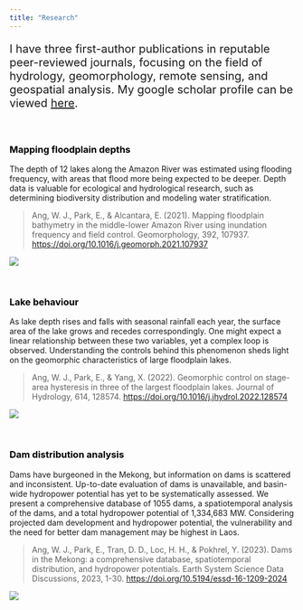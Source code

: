 ```yaml
---
title: "Research"
---
```

<p style="font-size:20px">
I have three first-author publications in reputable peer-reviewed journals, focusing on the field of hydrology, geomorphology, remote sensing, and geospatial analysis. My google scholar profile can be viewed [here](https://scholar.google.com/citations?user=uX6hQK4AAAAJ&hl=en&authuser=1&oi=ao" target="_blank).
</p>
<br>

### <a href="amazon_pub.qmd" style="color: black; text-decoration: none;">Mapping floodplain depths</a>

The depth of 12 lakes along the Amazon River was estimated using flooding frequency, with areas that flood more being expected to be deeper. Depth data is valuable for ecological and hydrological research, such as determining biodiversity distribution and modeling water stratification. 

> Ang, W. J., Park, E., & Alcantara, E. (2021). Mapping floodplain bathymetry in the middle-lower Amazon River using inundation frequency and field control. Geomorphology, 392, 107937. [https://doi.org/10.1016/j.geomorph.2021.107937](https://doi.org/10.1016/j.geomorph.2021.107937) 
</br>

[![](/images/Slide4.jpeg)](amazon_pub.qmd){fig-alt="Amazon"}

<br>

### <a href="lakes_pub.qmd" style="color: black; text-decoration: none;">Lake behaviour</a>

As lake depth rises and falls with seasonal rainfall each year, the surface area of the lake grows and recedes correspondingly. One might expect a linear relationship between these two variables, yet a complex loop is observed. Understanding the controls behind this phenomenon sheds light on the geomorphic characteristics of large floodplain lakes. 

> Ang, W. J., Park, E., & Yang, X. (2022). Geomorphic control on stage-area hysteresis in three of the largest floodplain lakes. Journal of Hydrology, 614, 128574. [https://doi.org/10.1016/j.jhydrol.2022.128574](https://doi.org/10.1016/j.jhydrol.2022.128574) 
</br>

[![](/images/Slide6.jpeg)](lakes_pub.qmd){fig-alt="Lakes"}

<br>

### <a href="dams_pub.qmd" style="color: black; text-decoration: none;">Dam distribution analysis</a>

Dams have burgeoned in the Mekong, but information on dams is scattered and inconsistent. Up-to-date evaluation of dams is unavailable, and basin-wide hydropower potential has yet to be systematically assessed. We present a comprehensive database of 1055 dams, a spatiotemporal analysis of the dams, and a total hydropower potential of 1,334,683 MW. Considering projected dam development and hydropower potential, the vulnerability and the need for better dam management may be highest in Laos.

> Ang, W. J., Park, E., Tran, D. D., Loc, H. H., & Pokhrel, Y. (2023). Dams in the Mekong: a comprehensive database, spatiotemporal distribution, and hydropower potentials. Earth System Science Data Discussions, 2023, 1-30. [https://doi.org/10.5194/essd-16-1209-2024](https://doi.org/10.5194/essd-16-1209-2024) 
</br>

[![](/images/Slide8.jpeg)](dams_pub.qmd){fig-alt="Mekong"}

